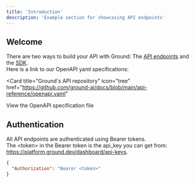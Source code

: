 ```yaml
---
title: 'Introduction'
description: 'Example section for showcasing API endpoints'
---
```


## Welcome

There are two ways to build your API with Ground: The [API endpoints](/api-reference/introduction) and the [SDK](##).<br />
Here is a link to our OpenAPI yaml specifications:

<Card
  title="Ground's API repository"
  icon="tree"
  href="https://github.com/ground-ai/docs/blob/main/api-reference/openapi.yaml"
>
  View the OpenAPI specification file
</Card>

## Authentication

All API endpoints are authenticated using Bearer tokens.<br />
The \<token\> in the Bearer token is the api_key you can get from: https://platform.ground.dev/dashboard/api-keys.

```json
{
  "Authorization": "Bearer <token>"
}
```

